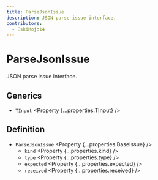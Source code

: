 ```yaml
---
title: ParseJsonIssue
description: JSON parse issue interface.
contributors:
  - EskiMojo14
---
```



# ParseJsonIssue

JSON parse issue interface.

## Generics

- `TInput` <Property {...properties.TInput} />

## Definition

- `ParseJsonIssue` <Property {...properties.BaseIssue} />
  - `kind` <Property {...properties.kind} />
  - `type` <Property {...properties.type} />
  - `expected` <Property {...properties.expected} />
  - `received` <Property {...properties.received} />
